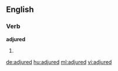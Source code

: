 ==English==

===Verb===
'''adjured'''

# {{past of|adjure}}

[[de:adjured]]
[[hu:adjured]]
[[ml:adjured]]
[[vi:adjured]]